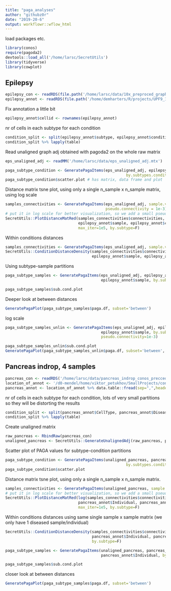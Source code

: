 ```yaml
---
title: "paga_analyses"
author: "githubz0r"
date: "2019-20-6"
output: workflowr::wflow_html
---
```


load packages etc.

```r
library(conos)
require(pagoda2)
devtools::load_all('/home/larsc/SecretUtils')
library(tidyverse)
library(cowplot)
```
## Epilepsy

```r
epilepsy_con <- readRDS(file.path('/home/larsc/data/10x_preproced_graphed.rds'))
epilepsy_annot <- readRDS(file.path('/home/demharters/R/projects/UPF9_14_17_19_22_23_24_32_33/metadata_10x_final.rds'))
```

Fix annotation a little bit
```r
epilepsy_annot$cellid <- rownames(epilepsy_annot)
```

nr of cells in each subtype for each condition
```r
condition_split <- split(epilepsy_annot$subtype, epilepsy_annot$condition, drop=TRUE)
condition_split %>% lapply(table)
```


Read unaligned graph adj obtained with pagoda2 on the whole raw matrix
```r
eps_unaligned_adj <- readMM('/home/larsc/data/eps_unaligned_adj.mtx')
```


```r
paga_subtype_condition <- GeneratePagaItems(eps_unaligned_adj, epilepsy_annot$subtype, epilepsy_annot$condition,
                                                     by.subtypes.condition = T, log.scale=F)
paga_subtype_condition$scatter.plot # has matrix, data frame and plot
```



Distance matrix tsne plot, using only a single n_sample x n_sample matrix, using log scale
```r
samples_connectivities <- GeneratePagaItems(eps_unaligned_adj, sample.vector=epilepsy_annot$sample, by.sample=T, log.scale=T, 
                                            pseudo.connectivity = 1e-3)
# put it in log scale for better visualization, so we add a small pseudo connectivity
SecretUtils::PlotDistanceMatRed(samples_connectivities$connectivities, epilepsy_annot$sample, epilepsy_annot$subtype,
                                epilepsy_annot$sample, epilepsy_annot$cellid, epilepsy_annot$condition, perplexity=2, 
                                max_iter=1e5, by.subtype=F)
```


Within conditions distances
```r
samples_connectivities <- GeneratePagaItems(eps_unaligned_adj, sample.vector=epilepsy_annot$sample, by.sample=T)
SecretUtils::ConditionDistanceDensity(samples_connectivities$connectivities, epilepsy_annot$sample, epilepsy_annot$subtype, 
                                      epilepsy_annot$sample, epilepsy_annot$cellid, epilepsy_annot$condition, notch=F, by.subtype=F)
```


Using subtype-sample partitions
```r
paga_subtype_samples <- GeneratePagaItems(eps_unaligned_adj, epilepsy_annot$subtype, epilepsy_annot$condition, 
                                          epilepsy_annot$sample, by.subtypes.samples = T)

paga_subtype_samples$sub.cond.plot
```

Deeper look at between distances
```r
GeneratePagaPlot(paga_subtype_samples$paga.df, subset='between')
```

log scale
```r
paga_subtype_samples_unlin <- GeneratePagaItems(eps_unaligned_adj, epilepsy_annot$subtype, epilepsy_annot$condition, 
                                          epilepsy_annot$sample, by.subtypes.samples = T, log.scale=T, 
                                          pseudo.connectivity=1e-3)

paga_subtype_samples_unlin$sub.cond.plot
GeneratePagaPlot(paga_subtype_samples_unlin$paga.df, subset='between', log.scale=T)
```



## Pancreas indrop, 4 samples
```r
pancreas_con <- readRDS('/home/larsc/data/pancreas_indrop_conos_precced_graphed.rds')
location_of_annot <- '/d0-mendel/home/viktor_petukhov/SmallProjects/conos_back/data/conditions/seurat_islets/indrop/design_info.csv'
pancreas_annot <- location_of_annot %>% data.table::fread(sep=",",header=T) %>% as.data.frame()
```

nr of cells in each subtype for each condition, lots of very small partitions so they will be distorting the results
```r
condition_split <- split(pancreas_annot$CellType, pancreas_annot$Disease, drop=TRUE)
condition_split %>% lapply(table)
```

Create unaligned matrix
```r
raw_pancreas <- RbindRaw(pancreas_con)
unaligned_pancreas <- SecretUtils::GenerateUnalignedAdj(raw_pancreas, pancreas_annot$CellId)
```

Scatter plot of PAGA values for subtype-condition partitions
```r
paga_subtype_condition <- GeneratePagaItems(unaligned_pancreas, pancreas_annot$CellType, pancreas_annot$Disease,
                                                     by.subtypes.condition = T)
paga_subtype_condition$scatter.plot
```

Distance matrix tsne plot, using only a single n_sample x n_sample matrix.
```r
 
samples_connectivities <- GeneratePagaItems(unaligned_pancreas, sample.vector=pancreas_annot$Individual, by.sample=T)
# put it in log scale for better visualization, so we add a small pseudo connectivity
SecretUtils::PlotDistanceMatRed(log(samples_connectivities$connectivities+1e-6), pancreas_annot$Individual, pancreas_annot$CellType,
                                pancreas_annot$Individual, pancreas_annot$CellId, pancreas_annot$Disease, perplexity=1, 
                                max_iter=1e5, by.subtype=F)
```

Within conditions distances using same single sample x sample matrix (we only have 1 diseased sample/individual)
```r
SecretUtils::ConditionDistanceDensity(samples_connectivities$connectivities, pancreas_annot$Individual, pancreas_annot$CellType, 
                                      pancreas_annot$Individual, pancreas_annot$CellId, pancreas_annot$Disease, notch=F,
                                      by.subtype=F)
```


```r
paga_subtype_samples <- GeneratePagaItems(unaligned_pancreas, pancreas_annot$CellType, pancreas_annot$Disease, 
                                          pancreas_annot$Individual, by.subtypes.samples = T)

paga_subtype_samples$sub.cond.plot
```

closer look at between distances
```r
GeneratePagaPlot(paga_subtype_samples$paga.df, subset='between')
```


